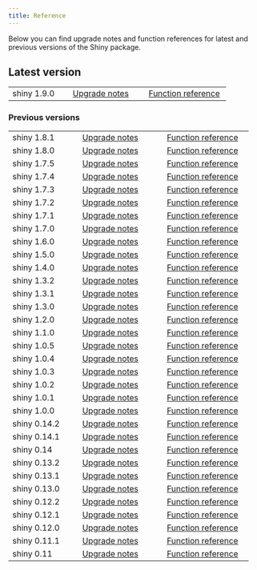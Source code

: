 ```yaml
---
title: Reference
---
```


:::{.lead}
Below you can find upgrade notes and function references for latest and previous versions of the Shiny package.
:::

## Latest version
:::{.table-spacing-md .shiny-version-table}

|  |  |  |
| --- | :---: | :---: |
| shiny 1.9.0 | [Upgrade notes](latest/upgrade.html) | [Function reference](latest/) |
:::

### Previous versions{.mt-5 .mb-4}

:::{.table-spacing-md .table-simple .shiny-version-table }

|  |  |  |
| --- | :---: | :---: |
| shiny 1.8.1 | [Upgrade notes](1.8.1/upgrade.html) | [Function reference](1.8.1/) |
| shiny 1.8.0 | [Upgrade notes](1.8.0/upgrade.html) | [Function reference](1.8.0/) |
| shiny 1.7.5 | [Upgrade notes](1.7.5/upgrade.html) | [Function reference](1.7.5/) |
| shiny 1.7.4 | [Upgrade notes](1.7.4/upgrade.html) | [Function reference](1.7.4/) |
| shiny 1.7.3 | [Upgrade notes](1.7.3/upgrade.html) | [Function reference](1.7.3/) |
| shiny 1.7.2 | [Upgrade notes](1.7.2/upgrade.html) | [Function reference](1.7.2/) |
| shiny 1.7.1 | [Upgrade notes](1.7.1/upgrade.html) | [Function reference](1.7.1/) |
| shiny 1.7.0 | [Upgrade notes](1.7.0/upgrade.html) | [Function reference](1.7.0/) |
| shiny 1.6.0 | [Upgrade notes](1.6.0/upgrade.html) | [Function reference](1.6.0/) |
| shiny 1.5.0 | [Upgrade notes](1.5.0/upgrade.html) | [Function reference](1.5.0/) |
| shiny 1.4.0 | [Upgrade notes](1.4.0/upgrade.html) | [Function reference](1.4.0/) |
| shiny 1.3.2 | [Upgrade notes](1.3.2/upgrade.html) | [Function reference](1.3.2/) |
| shiny 1.3.1 | [Upgrade notes](1.3.1/upgrade.html) | [Function reference](1.3.1/) |
| shiny 1.3.0 | [Upgrade notes](1.3.0/upgrade.html) | [Function reference](1.3.0/) |
| shiny 1.2.0 | [Upgrade notes](1.2.0/upgrade.html) | [Function reference](1.2.0/) |
| shiny 1.1.0 | [Upgrade notes](1.1.0/upgrade.html) | [Function reference](1.1.0/) |
| shiny 1.0.5 | [Upgrade notes](1.0.5/upgrade.html) | [Function reference](1.0.5/) |
| shiny 1.0.4 | [Upgrade notes](1.0.4/upgrade.html) | [Function reference](1.0.4/) |
| shiny 1.0.3 | [Upgrade notes](1.0.3/upgrade.html) | [Function reference](1.0.3/) |
| shiny 1.0.2 | [Upgrade notes](1.0.2/upgrade.html) | [Function reference](1.0.2/) |
| shiny 1.0.1 | [Upgrade notes](1.0.1/upgrade.html) | [Function reference](1.0.1/) |
| shiny 1.0.0 | [Upgrade notes](1.0.0/upgrade.html) | [Function reference](1.0.0/) |
| shiny 0.14.2 | [Upgrade notes](0.14.2/upgrade.html) | [Function reference](0.14.2/) |
| shiny 0.14.1 | [Upgrade notes](0.14.1/upgrade.html) | [Function reference](0.14.1/) |
| shiny 0.14 | [Upgrade notes](0.14/upgrade.html) | [Function reference](0.14/) |
| shiny 0.13.2 | [Upgrade notes](0.13.2/upgrade.html) | [Function reference](0.13.2/) |
| shiny 0.13.1 | [Upgrade notes](0.13.1/upgrade.html) | [Function reference](0.13.1/) |
| shiny 0.13.0 | [Upgrade notes](0.13.0/upgrade.html) | [Function reference](0.13.0/) |
| shiny 0.12.2 | [Upgrade notes](0.12.2/upgrade.html) | [Function reference](0.12.2/) |
| shiny 0.12.1 | [Upgrade notes](0.12.1/upgrade.html) | [Function reference](0.12.1/) |
| shiny 0.12.0 | [Upgrade notes](0.12.0/upgrade.html) | [Function reference](0.12.0/) |
| shiny 0.11.1 | [Upgrade notes](0.11.1/upgrade.html) | [Function reference](0.11.1/) |
| shiny 0.11 | [Upgrade notes](0.11/upgrade.html) | [Function reference](0.11/) |
:::
